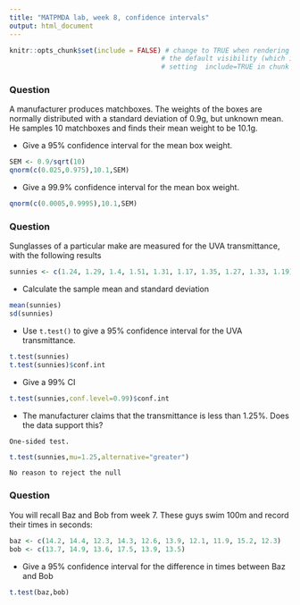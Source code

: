 ```yaml
---
title: "MATPMDA lab, week 8, confidence intervals"
output: html_document
---
```


```r
knitr::opts_chunk$set(include = FALSE) # change to TRUE when rendering solutions; this changes
                                      # the default visibility (which is overridden by explicitly
                                      # setting  include=TRUE in chunk options)
```


### Question

A manufacturer produces matchboxes.  The weights of the boxes are
normally distributed with a standard deviation of 0.9g, but unknown
mean.  He samples 10 matchboxes and finds their mean weight to be
10.1g.

* Give a 95\% confidence interval for the mean box weight.

```r
SEM <- 0.9/sqrt(10)
qnorm(c(0.025,0.975),10.1,SEM)
```

* Give a 99.9\% confidence interval for the mean box weight.

```r
qnorm(c(0.0005,0.9995),10.1,SEM)
```

### Question


Sunglasses of a particular make are measured for the UVA
transmittance, with the following results

```r
sunnies <- c(1.24, 1.29, 1.4, 1.51, 1.31, 1.17, 1.35, 1.27, 1.33, 1.19)
```

* Calculate the sample mean and standard deviation

```r
mean(sunnies)
sd(sunnies)
```

* Use `t.test()` to give a 95\% confidence interval for the UVA
  transmittance.

```r
t.test(sunnies)
t.test(sunnies)$conf.int
```

* Give a 99\% CI

```r
t.test(sunnies,conf.level=0.99)$conf.int
```

* The manufacturer claims that the transmittance is less than 1.25\%.
Does the data support this?
  
```asis
One-sided test.
```

```r
t.test(sunnies,mu=1.25,alternative="greater")
```

```asis
No reason to reject the null
```

### Question

You will recall Baz and Bob from week 7.  These guys swim 100m and
record their times in seconds:

```r
baz <- c(14.2, 14.4, 12.3, 14.3, 12.6, 13.9, 12.1, 11.9, 15.2, 12.3)
bob <- c(13.7, 14.9, 13.6, 17.5, 13.9, 13.5)
```

* Give a 95\% confidence interval for the difference in times between Baz and Bob

```r
t.test(baz,bob)
```
